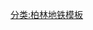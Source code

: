 {{鐵道路線|
| 模板名稱 = 柏林地铁2号线
| 名稱 = {{ÖPNV Berlin|U2}} [[柏林地铁2号线]]
| 代表色 = #{{柏林地铁识别色|U2}}
| Logo =
| 背景顏色 = #ffffff
| 車站列表 = [[柏林-潘科車站|潘科]] - [[维内塔大街站|维内塔大街]] - [[美丽堡大街站|美丽堡大街]] - {{link-de|埃贝尔斯瓦尔德大街站|U-Bahnhof Eberswalder Straße|埃贝尔斯瓦尔德大街}} - {{link-de|塞尼菲尔德广场站|U-Bahnhof Senefelderplatz|塞尼菲尔德广场}} - {{link-de|罗莎·卢森堡广场站|U-Bahnhof Rosa-Luxemburg-Platz|罗莎·卢森堡广场}} - [[柏林亚历山大广场车站|亚历山大广场]] - {{link-de|克洛斯特大街站|U-Bahnhof Klosterstraße|克洛斯特大街}} - {{link-de|麦克舍博物馆站|U-Bahnhof Märkisches Museum|麦奇舍博物馆}} - {{link-de|斯比特尔市场站|U-Bahnhof Spittelmarkt|斯比特尔市场}} - {{link-de|豪斯沃泰广场站|U-Bahnhof Hausvogteiplatz|豪斯沃泰广场}} - [[市中心站 (柏林地鐵)|市中心]] - {{link-de|胡萝卜大街站|U-Bahnhof Mohrenstraße|胡萝卜大街}} - [[柏林波茨坦广场站|波茨坦广场]] - {{link-de|门德尔松·巴托尔迪公园站|U-Bahnhof Mendelssohn-Bartholdy-Park|门德尔松·巴托尔迪公园}} - [[三角铁路站|三角铁路]] - {{link-de|比洛大街站|U-Bahnhof Bülowstraße|比洛大街}} - [[诺伦多夫广场站|诺伦多夫广场]] - [[维滕贝格广场站|维滕贝格广场]] - [[柏林动物园车站|柏林动物园]] - {{link-de|恩斯特·罗伊特广场站|U-Bahnhof Ernst-Reuter-Platz|恩斯特·罗伊特广场}} - {{link-de|德意志歌剧院站|U-Bahnhof Deutsche Oper|德意志歌剧院}} - {{link-de|俾斯麦大街站|U-Bahnhof Bismarckstraße|俾斯麦大街}} - {{link-de|索菲·夏洛特广场站|U-Bahnhof Sophie-Charlotte-Platz|索菲·夏洛特广场}} - {{link-de|凯撒路堤站|U-Bahnhof Kaiserdamm|凯撒路堤}} - {{link-de|特奥多尔·豪斯广场站|U-Bahnhof Theodor-Heuss-Platz|特奥多尔·豪斯广场}} - {{link-de|新威斯安德站|U-Bahnhof Neu-Westend|新威斯安德}} - {{link-de|奥林匹克体育场站 (柏林地铁)|U-Bahnhof Olympia-Stadion|奥林匹克体育场}} - [[鲁勒本站|鲁勒本]]
}}<noinclude>
[[分类:柏林地铁模板]]
</noinclude>